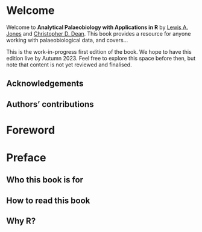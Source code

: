 # Welcome {.unnumbered}

Welcome to **Analytical Palaeobiology with Applications in R** by [Lewis A. Jones](https://www.lewisajones.com) and [Christopher D. Dean](https://www.ucl.ac.uk/earth-sciences/people/research-staff/dr-chris-dean). This book provides a resource for anyone working with palaeobiological data, and covers...

This is the work-in-progress first edition of the book. We hope to have this edition live by Autumn 2023. Feel free to explore this space before then, but note that content is not yet reviewed and finalised.

## Acknowledgements {.unnumbered}

## Authors' contributions {.unnumbered}

# Foreword {.unnumbered}

# Preface {.unnumbered}

## Who this book is for

## How to read this book

## Why R?